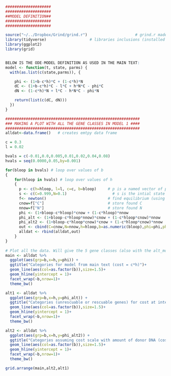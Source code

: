 ```r

####################
####################
##MODEL DEFINITION##
####################
####################

source("~/../Dropbox/Grind/grind.r")                     # grind.r made by R.J. de Boer: 
library(tidyverse)                   # libraries inclusions (installed with install.packages("name"))
library(ggplot2)
library(grid)


BELOW IS THE ODE-MODEL DEFINITION AS USED IN THE MAIN TEXT:
model <- function(t, state, parms) {
  with(as.list(c(state,parms)), {

    phi <- (1+b-c*h)*C + (1-c*h)*N
    dC <- (1+b-c*h)*C - l*C + h*N*C - phi*C
    dN <- (1-c*h)*N + l*C - h*N*C - phi*N

    return(list(c(dC, dN)))
  })
}

``` 

```r
###########################################################
### MAKING A PLOT WITH ALL THE GENE CLASSES IN MODEL 1 ####
###########################################################
alldat<-data.frame()   # creates emtpy data frame

c = 0.3
l = 0.02

bvals = c(-0.01,0.0,0.005,0.01,0.02,0.04,0.08)
hvals = seq(0.0000,0.05,by=0.001)

for(bloop in bvals) # loop over values of b
{
    for(hloop in hvals) # loop over values of h
    {
      p <- c(h=hloop, l=l, c=c, b=bloop)     # p is a named vector of parameters
      s <- c(C=0.999,N=0.1)                    # s is the intial state vector
      f<- newton()                           # find equilibrium (using the Newton-Raphson method)
      cnow=f["C"]                            # store found C
      nnow=f["N"]                            # store found N         
      phi <- (1+bloop-c*hloop)*cnow + (1-c*hloop)*nnow                    # calculate get phi for this iteration
      phi_alt <- (1+bloop-c*hloop*nnow)*cnow + (1-c*hloop*cnow)*nnow      # phi for alternative costs (per interaction)
      phi_alt2 <- (1+bloop-c*hloop*cnow)*cnow + (1-c*hloop*cnow)*nnow      # phi for alternative costs (per interaction)
      out <- cbind(C=cnow,N=nnow,h=hloop,b=as.numeric(bloop),phi=phi,phi_alt=phi_alt,phi_alt2=phi_alt2)
      alldat <- rbind(alldat,out)
    }
}
  
# Plot all the data. Will give the 5 gene classes (also with the alt_model). 
main <- alldat %>%
  ggplot(aes(grp=b,x=h,y=phi)) +
  ggtitle("Categories for model from main text (cost = c*h)")+
  geom_line(aes(col=as.factor(b)),size=1.5)+
  geom_hline(yintercept = 1)+
  facet_wrap(~b,nrow=1)+
  theme_bw()    

alt1 <- alldat %>%
  ggplot(aes(grp=b,x=h,y=phi_alt)) +
  ggtitle("Categories (unrescuable or rescuable genes) for cost at interaction (cost = c*h*[other]")+
  geom_line(aes(col=as.factor(b)),size=1.5)+
  geom_hline(yintercept = 1)+
  facet_wrap(~b,nrow=1)+
  theme_bw() 

alt2 <- alldat %>%
  ggplot(aes(grp=b,x=h,y=phi_alt2)) +
  ggtitle("Categories assuming cost scale with amount of donor DNA (cost = c*h*Donor)")+
  geom_line(aes(col=as.factor(b)),size=1.5)+
  geom_hline(yintercept = 1)+
  facet_wrap(~b,nrow=1)+
  theme_bw() 

grid.arrange(main,alt2,alt1) 

  
```

